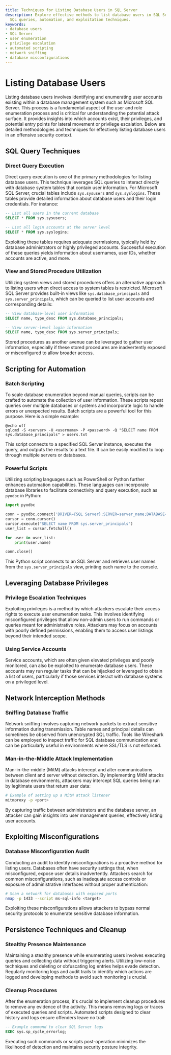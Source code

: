 ```yaml
---
title: Techniques for Listing Database Users in SQL Server
description: Explore effective methods to list database users in SQL Server, including
  SQL queries, automation, and exploitation techniques.
keywords:
- database users
- SQL Server
- user enumeration
- privilege escalation
- automated scripting
- network sniffing
- database misconfigurations
---
```


# Listing Database Users

Listing database users involves identifying and enumerating user accounts existing within a database management system such as Microsoft SQL Server. This process is a fundamental aspect of the user and role enumeration process and is critical for understanding the potential attack surface. It provides insights into which accounts exist, their privileges, and potential entry points for lateral movement or privilege escalation. Below are detailed methodologies and techniques for effectively listing database users in an offensive security context.

## SQL Query Techniques

### Direct Query Execution

Direct query execution is one of the primary methodologies for listing database users. This technique leverages SQL queries to interact directly with database system tables that contain user information. For Microsoft SQL Server, crucial tables include `sys.sysusers` and `sys.syslogins`. These tables provide detailed information about database users and their login credentials. For instance:

```sql
-- List all users in the current database
SELECT * FROM sys.sysusers;

-- List all login accounts at the server level
SELECT * FROM sys.syslogins;
```

Exploiting these tables requires adequate permissions, typically held by database administrators or highly privileged accounts. Successful execution of these queries yields information about usernames, user IDs, whether accounts are active, and more.

### View and Stored Procedure Utilization

Utilizing system views and stored procedures offers an alternative approach to listing users when direct access to system tables is restricted. Microsoft SQL Server provides built-in views like `sys.database_principals` and `sys.server_principals`, which can be queried to list user accounts and corresponding details:

```sql
-- View database-level user information
SELECT name, type_desc FROM sys.database_principals;

-- View server-level login information
SELECT name, type_desc FROM sys.server_principals;
```

Stored procedures as another avenue can be leveraged to gather user information, especially if these stored procedures are inadvertently exposed or misconfigured to allow broader access.

## Scripting for Automation

### Batch Scripting

To scale database enumeration beyond manual queries, scripts can be crafted to automate the collection of user information. These scripts repeat queries over multiple databases or systems and incorporate logic to handle errors or unexpected results. Batch scripts are a powerful tool for this purpose. Here is a simple example:

```batch
@echo off
sqlcmd -S <server> -U <username> -P <password> -Q "SELECT name FROM sys.database_principals" > users.txt
```

This script connects to a specified SQL Server instance, executes the query, and outputs the results to a text file. It can be easily modified to loop through multiple servers or databases.

### Powerful Scripts

Utilizing scripting languages such as PowerShell or Python further enhances automation capabilities. These languages can incorporate database libraries to facilitate connectivity and query execution, such as `pyodbc` in Python:

```python
import pyodbc

conn = pyodbc.connect('DRIVER={SQL Server};SERVER=server_name;DATABASE=master;UID=user;PWD=password')
cursor = conn.cursor()
cursor.execute("SELECT name FROM sys.server_principals")
user_list = cursor.fetchall()

for user in user_list:
    print(user.name)

conn.close()
```

This Python script connects to an SQL Server and retrieves user names from the `sys.server_principals` view, printing each name to the console.

## Leveraging Database Privileges

### Privilege Escalation Techniques

Exploiting privileges is a method by which attackers escalate their access rights to execute user enumeration tasks. This involves identifying misconfigured privileges that allow non-admin users to run commands or queries meant for administrative roles. Attackers may focus on accounts with poorly defined permissions, enabling them to access user listings beyond their intended scope.

### Using Service Accounts

Service accounts, which are often given elevated privileges and poorly monitored, can also be exploited to enumerate database users. These accounts may run regular tasks that can be hijacked or leveraged to obtain a list of users, particularly if those services interact with database systems on a privileged level.

## Network Interception Methods

### Sniffing Database Traffic

Network sniffing involves capturing network packets to extract sensitive information during transmission. Table names and principal details can sometimes be observed from unencrypted SQL traffic. Tools like Wireshark can be employed to inspect traffic for SQL database communication and can be particularly useful in environments where SSL/TLS is not enforced.

### Man-in-the-Middle Attack Implementation

Man-in-the-middle (MitM) attacks intercept and alter communications between client and server without detection. By implementing MitM attacks in database environments, attackers may intercept SQL queries being run by legitimate users that return user data:

```bash
# Example of setting up a MitM attack listener
mitmproxy -p <port>
```

By capturing traffic between administrators and the database server, an attacker can gain insights into user management queries, effectively listing user accounts.

## Exploiting Misconfigurations

### Database Misconfiguration Audit

Conducting an audit to identify misconfigurations is a proactive method for listing users. Databases often have security settings that, when misconfigured, expose user details inadvertently. Attackers search for common misconfigurations, such as inadequate access controls or exposure of administrative interfaces without proper authentication:

```bash
# Scan a network for databases with exposed ports
nmap -p 1433 --script ms-sql-info <target>
```

Exploiting these misconfigurations allows attackers to bypass normal security protocols to enumerate sensitive database information.

## Persistence Techniques and Cleanup

### Stealthy Presence Maintenance

Maintaining a stealthy presence while enumerating users involves executing queries and collecting data without triggering alerts. Utilizing low-noise techniques and deleting or obfuscating log entries helps evade detection. Regularly monitoring logs and audit trails to identify which actions are logged and developing methods to avoid such monitoring is crucial.

### Cleanup Procedures

After the enumeration process, it's crucial to implement cleanup procedures to remove any evidence of the activity. This means removing logs or traces of executed queries and scripts. Automated scripts designed to clear history and logs ensure offenders leave no trail:

```sql
-- Example command to clear SQL Server logs
EXEC sys.sp_cycle_errorlog;
```

Executing such commands or scripts post-operation minimizes the likelihood of detection and maintains security posture integrity.